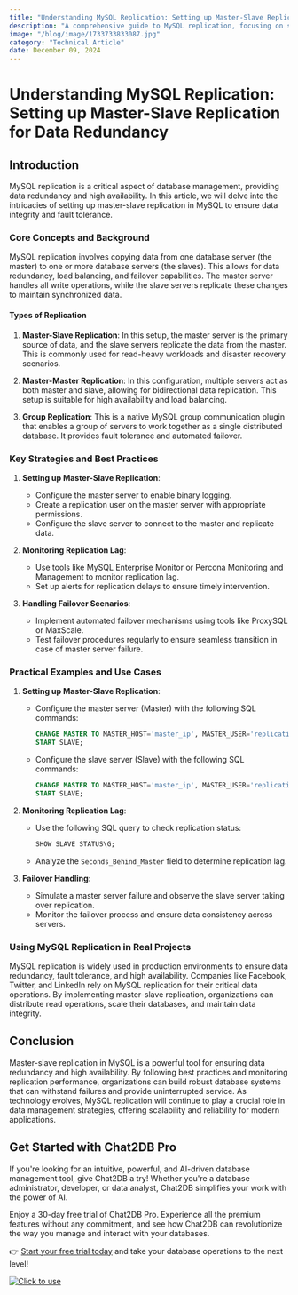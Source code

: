 ```yaml
---
title: "Understanding MySQL Replication: Setting up Master-Slave Replication for Data Redundancy"
description: "A comprehensive guide to MySQL replication, focusing on setting up master-slave replication for data redundancy and high availability."
image: "/blog/image/1733733833087.jpg"
category: "Technical Article"
date: December 09, 2024
---
```


# Understanding MySQL Replication: Setting up Master-Slave Replication for Data Redundancy


<Authors date="December 09, 2024">
  <Author name="Ethan Clarke" link="https://chat2db.ai" />
</Authors>

## Introduction
MySQL replication is a critical aspect of database management, providing data redundancy and high availability. In this article, we will delve into the intricacies of setting up master-slave replication in MySQL to ensure data integrity and fault tolerance.

### Core Concepts and Background
MySQL replication involves copying data from one database server (the master) to one or more database servers (the slaves). This allows for data redundancy, load balancing, and failover capabilities. The master server handles all write operations, while the slave servers replicate these changes to maintain synchronized data.

#### Types of Replication
1. **Master-Slave Replication**: In this setup, the master server is the primary source of data, and the slave servers replicate the data from the master. This is commonly used for read-heavy workloads and disaster recovery scenarios.

2. **Master-Master Replication**: In this configuration, multiple servers act as both master and slave, allowing for bidirectional data replication. This setup is suitable for high availability and load balancing.

3. **Group Replication**: This is a native MySQL group communication plugin that enables a group of servers to work together as a single distributed database. It provides fault tolerance and automated failover.

### Key Strategies and Best Practices
1. **Setting up Master-Slave Replication**:
   - Configure the master server to enable binary logging.
   - Create a replication user on the master server with appropriate permissions.
   - Configure the slave server to connect to the master and replicate data.

2. **Monitoring Replication Lag**:
   - Use tools like MySQL Enterprise Monitor or Percona Monitoring and Management to monitor replication lag.
   - Set up alerts for replication delays to ensure timely intervention.

3. **Handling Failover Scenarios**:
   - Implement automated failover mechanisms using tools like ProxySQL or MaxScale.
   - Test failover procedures regularly to ensure seamless transition in case of master server failure.

### Practical Examples and Use Cases
1. **Setting up Master-Slave Replication**:
   - Configure the master server (Master) with the following SQL commands:
     ```sql
     CHANGE MASTER TO MASTER_HOST='master_ip', MASTER_USER='replication_user', MASTER_PASSWORD='password';
     START SLAVE;
     ```
   - Configure the slave server (Slave) with the following SQL commands:
     ```sql
     CHANGE MASTER TO MASTER_HOST='master_ip', MASTER_USER='replication_user', MASTER_PASSWORD='password';
     START SLAVE;
     ```

2. **Monitoring Replication Lag**:
   - Use the following SQL query to check replication status:
     ```sql
     SHOW SLAVE STATUS\G;
     ```
   - Analyze the `Seconds_Behind_Master` field to determine replication lag.

3. **Failover Handling**:
   - Simulate a master server failure and observe the slave server taking over replication.
   - Monitor the failover process and ensure data consistency across servers.

### Using MySQL Replication in Real Projects
MySQL replication is widely used in production environments to ensure data redundancy, fault tolerance, and high availability. Companies like Facebook, Twitter, and LinkedIn rely on MySQL replication for their critical data operations. By implementing master-slave replication, organizations can distribute read operations, scale their databases, and maintain data integrity.

## Conclusion
Master-slave replication in MySQL is a powerful tool for ensuring data redundancy and high availability. By following best practices and monitoring replication performance, organizations can build robust database systems that can withstand failures and provide uninterrupted service. As technology evolves, MySQL replication will continue to play a crucial role in data management strategies, offering scalability and reliability for modern applications.

## Get Started with Chat2DB Pro

If you're looking for an intuitive, powerful, and AI-driven database management tool, give Chat2DB a try! Whether you're a database administrator, developer, or data analyst, Chat2DB simplifies your work with the power of AI.

Enjoy a 30-day free trial of Chat2DB Pro. Experience all the premium features without any commitment, and see how Chat2DB can revolutionize the way you manage and interact with your databases.

👉 [Start your free trial today](https://chat2db.ai/pricing) and take your database operations to the next level!


[![Click to use](/image/blog/bg/chat2db.jpg)](https://chat2db.ai/)
